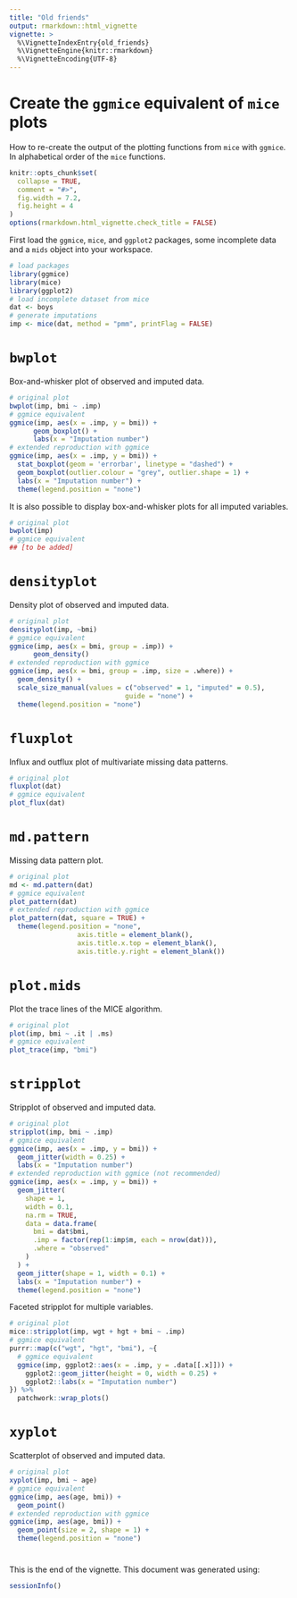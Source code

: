 ```yaml
---
title: "Old friends"
output: rmarkdown::html_vignette
vignette: >
  %\VignetteIndexEntry{old_friends}
  %\VignetteEngine{knitr::rmarkdown}
  %\VignetteEncoding{UTF-8}
---
```

# Create the `ggmice` equivalent of `mice` plots

How to re-create the output of the plotting functions from `mice` with `ggmice`. In alphabetical order of the `mice` functions.

```r
knitr::opts_chunk$set(
  collapse = TRUE,
  comment = "#>",
  fig.width = 7.2,
  fig.height = 4
)
options(rmarkdown.html_vignette.check_title = FALSE)
```

First load the `ggmice`, `mice`, and `ggplot2` packages, some incomplete data and a `mids` object into your workspace. 

```r
# load packages
library(ggmice)
library(mice)
library(ggplot2)
# load incomplete dataset from mice
dat <- boys
# generate imputations
imp <- mice(dat, method = "pmm", printFlag = FALSE)
```


# `bwplot`

Box-and-whisker plot of observed and imputed data.

```r
# original plot
bwplot(imp, bmi ~ .imp)
# ggmice equivalent
ggmice(imp, aes(x = .imp, y = bmi)) +
      geom_boxplot() +
      labs(x = "Imputation number")
# extended reproduction with ggmice
ggmice(imp, aes(x = .imp, y = bmi)) +
  stat_boxplot(geom = 'errorbar', linetype = "dashed") +
  geom_boxplot(outlier.colour = "grey", outlier.shape = 1) +
  labs(x = "Imputation number") +
  theme(legend.position = "none")
```

It is also possible to display box-and-whisker plots for all imputed variables.

```r
# original plot
bwplot(imp)
# ggmice equivalent
## [to be added]
```


# `densityplot`

Density plot of observed and imputed data.

```r
# original plot
densityplot(imp, ~bmi)
# ggmice equivalent
ggmice(imp, aes(x = bmi, group = .imp)) +
      geom_density() 
# extended reproduction with ggmice
ggmice(imp, aes(x = bmi, group = .imp, size = .where)) +
  geom_density() +
  scale_size_manual(values = c("observed" = 1, "imputed" = 0.5),
                             guide = "none") +
  theme(legend.position = "none")
```

# `fluxplot`

Influx and outflux plot of multivariate missing data patterns.

```r
# original plot
fluxplot(dat)
# ggmice equivalent
plot_flux(dat)
```


# `md.pattern`

Missing data pattern plot.

```r
# original plot
md <- md.pattern(dat)
# ggmice equivalent
plot_pattern(dat)
# extended reproduction with ggmice
plot_pattern(dat, square = TRUE) +
  theme(legend.position = "none",
                 axis.title = element_blank(),
                 axis.title.x.top = element_blank(),
                 axis.title.y.right = element_blank())
```

# `plot.mids`

Plot the trace lines of the MICE algorithm.

```r
# original plot
plot(imp, bmi ~ .it | .ms)
# ggmice equivalent
plot_trace(imp, "bmi")
```

# `stripplot`

Stripplot of observed and imputed data.

```r
# original plot
stripplot(imp, bmi ~ .imp)
# ggmice equivalent
ggmice(imp, aes(x = .imp, y = bmi)) +
  geom_jitter(width = 0.25) +
  labs(x = "Imputation number")
# extended reproduction with ggmice (not recommended)
ggmice(imp, aes(x = .imp, y = bmi)) +
  geom_jitter(
    shape = 1,
    width = 0.1,
    na.rm = TRUE,
    data = data.frame(
      bmi = dat$bmi,
      .imp = factor(rep(1:imp$m, each = nrow(dat))),
      .where = "observed"
    )
  ) +
  geom_jitter(shape = 1, width = 0.1) +
  labs(x = "Imputation number") +
  theme(legend.position = "none")
```

Faceted stripplot for multiple variables.

```r
# original plot
mice::stripplot(imp, wgt + hgt + bmi ~ .imp)
# ggmice equivalent
purrr::map(c("wgt", "hgt", "bmi"), ~{
  # ggmice equivalent
  ggmice(imp, ggplot2::aes(x = .imp, y = .data[[.x]])) +
    ggplot2::geom_jitter(height = 0, width = 0.25) +
    ggplot2::labs(x = "Imputation number")
}) %>%
  patchwork::wrap_plots()
```


# `xyplot`

Scatterplot of observed and imputed data.

```r
# original plot
xyplot(imp, bmi ~ age)
# ggmice equivalent
ggmice(imp, aes(age, bmi)) +
  geom_point()
# extended reproduction with ggmice
ggmice(imp, aes(age, bmi)) +
  geom_point(size = 2, shape = 1) +
  theme(legend.position = "none")
```

#

This is the end of the vignette. This document was generated using:

```r
sessionInfo()
```

